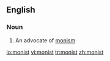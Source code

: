==English==

===Noun===
{{en-noun}}

# An advocate of [[monism]]

[[io:monist]]
[[vi:monist]]
[[tr:monist]]
[[zh:monist]]